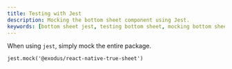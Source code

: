```yaml
---
title: Testing with Jest
description: Mocking the bottom sheet component using Jest.
keywords: [bottom sheet jest, testing bottom sheet, mocking bottom sheet]
---
```


When using `jest`, simply mock the entire package.

```tsx
jest.mock('@exodus/react-native-true-sheet')
```
